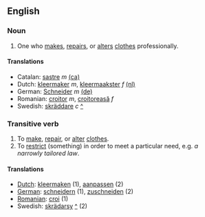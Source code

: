 ==English==
===Noun===

# One who [[make]]s, [[repair]]s, or [[alter]]s [[clothes]] professionally.

====Translations====
*Catalan: [[sastre]] ''m'' [[:ca:sastre|(ca)]]  
*Dutch: [[kleermaker]] ''m'', [[kleermaakster]] ''f'' [[:nl:kleermaker|(nl)]] 
*German: [[Schneider]] ''m''  [[:de:Schneider|(de)]] 
*Romanian: [[croitor]] ''m'', [[croitoreasă]] ''f''
*Swedish: [[skräddare]] ''c'' [[:sv:skräddare|^]]

===Transitive verb===

# To [[make]], [[repair]], or [[alter]] [[clothes]].
# To [[restrict]] (something) in order to meet a particular need, e.g. ''a narrowly tailored law''.

====Translations====

*[[Dutch]]: [[kleermaken]] (1), [[aanpassen]] (2)
*[[German]]: [[schneidern]] (1), [[zuschneiden]] (2)
*[[Romanian]]: [[croi]] (1)
*Swedish: [[skrädarsy]] [[:sv:skräddarsy|^]] (2)